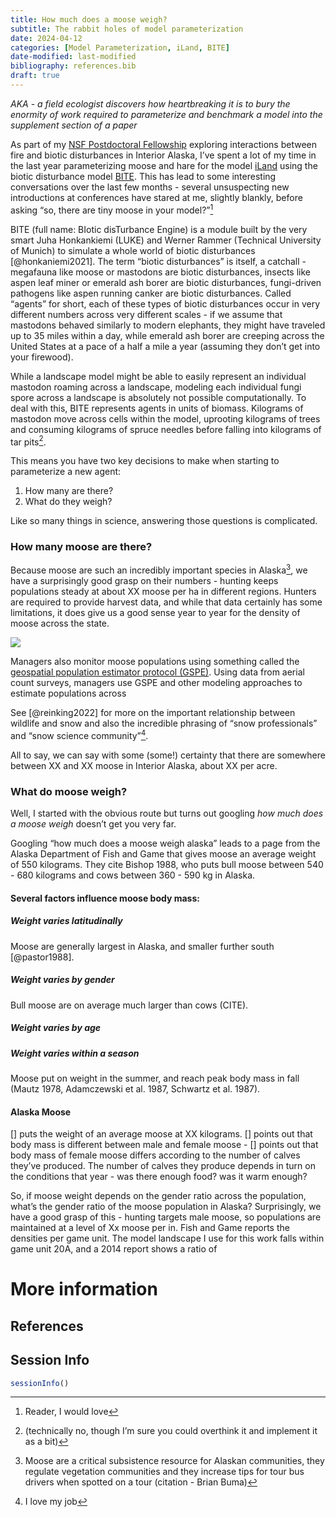 ```yaml
---
title: How much does a moose weigh?
subtitle: The rabbit holes of model parameterization
date: 2024-04-12
categories: [Model Parameterization, iLand, BITE]
date-modified: last-modified
bibliography: references.bib
draft: true
---
```


*AKA - a field ecologist discovers how heartbreaking it is to bury the enormity of work required to parameterize and benchmark a model into the supplement section of a paper*

As part of my [NSF Postdoctoral Fellowship](https://www.nsf.gov/awardsearch/showAward?AWD_ID=2219248&HistoricalAwards=false) exploring interactions between fire and biotic disturbances in Interior Alaska, I've spent a lot of my time in the last year parameterizing moose and hare for the model [iLand](https://iland-model.org/iLand+Hub) using the biotic disturbance model [BITE](https://iland-model.org/bite/#/). This has lead to some interesting conversations over the last few months - several unsuspecting new introductions at conferences have stared at me, slightly blankly, before asking "so, there are tiny moose in your model?"[^1]

[^1]: Reader, I would love

BITE (full name: BIotic disTurbance Engine) is a module built by the very smart Juha Honkankiemi (LUKE) and Werner Rammer (Technical University of Munich) to simulate a whole world of biotic disturbances [@honkaniemi2021]. The term "biotic disturbances" is itself, a catchall - megafauna like moose or mastodons are biotic disturbances, insects like aspen leaf miner or emerald ash borer are biotic disturbances, fungi-driven pathogens like aspen running canker are biotic disturbances. Called "agents" for short, each of these types of biotic disturbances occur in very different numbers across very different scales - if we assume that mastodons behaved similarly to modern elephants, they might have traveled up to 35 miles within a day, while emerald ash borer are creeping across the United States at a pace of a half a mile a year (assuming they don't get into your firewood).

While a landscape model might be able to easily represent an individual mastodon roaming across a landscape, modeling each individual fungi spore across a landscape is absolutely not possible computationally. To deal with this, BITE represents agents in units of biomass. Kilograms of mastodon move across cells within the model, uprooting kilograms of trees and consuming kilograms of spruce needles before falling into kilograms of tar pits[^2].

[^2]: (technically no, though I'm sure you could overthink it and implement it as a bit)

This means you have two key decisions to make when starting to parameterize a new agent:

1.  How many are there?
2.  What do they weigh?

Like so many things in science, answering those questions is complicated.

### How many moose are there?

Because moose are such an incredibly important species in Alaska[^3], we have a surprisingly good grasp on their numbers - hunting keeps populations steady at about XX moose per ha in different regions. Hunters are required to provide harvest data, and while that data certainly has some limitations, it does give us a good sense year to year for the density of moose across the state.

[^3]: Moose are a critical subsistence resource for Alaskan communities, they regulate vegetation communities and they increase tips for tour bus drivers when spotted on a tour (citation - Brian Buma)

![](images/moose.JPG){.column-margin}

Managers also monitor moose populations using something called the [geospatial population estimator protocol (GSPE)](https://www.nps.gov/articles/000/moose-abundance-estimates.htm#:~:text=In%20Alaska%20and%20Canada%2C%20moose,geospatial%20population%20estimator%20(GSPE).). Using data from aerial count surveys, managers use GSPE and other modeling approaches to estimate populations across

See \[\@reinking2022\] for more on the important relationship between wildlife and snow and also the incredible phrasing of "snow professionals" and "snow science community"[^4].

[^4]: I love my job

All to say, we can say with some (some!) certainty that there are somewhere between XX and XX moose in Interior Alaska, about XX per acre.

### What do moose weigh?

Well, I started with the obvious route but turns out googling *how much does a moose weigh* doesn't get you very far.

Googling "how much does a moose weigh alaska" leads to a page from the Alaska Department of Fish and Game that gives moose an average weight of 550 kilograms. They cite Bishop 1988, who puts bull moose between 540 - 680 kilograms and cows between 360 - 590 kg in Alaska.

#### Several factors influence moose body mass:

##### Weight varies latitudinally

Moose are generally largest in Alaska, and smaller further south \[\@pastor1988\].

##### Weight varies by gender

Bull moose are on average much larger than cows (CITE).

##### Weight varies by age

##### Weight varies within a season

Moose put on weight in the summer, and reach peak body mass in fall (Mautz 1978, Adamczewski et al. 1987, Schwartz et al. 1987).

#### Alaska Moose

\[\] puts the weight of an average moose at XX kilograms. \[\] points out that body mass is different between male and female moose - \[\] points out that body mass of female moose differs according to the number of calves they've produced. The number of calves they produce depends in turn on the conditions that year - was there enough food? was it warm enough?

So, if moose weight depends on the gender ratio across the population, what's the gender ratio of the moose population in Alaska? Surprisingly, we have a good grasp of this - hunting targets male moose, so populations are maintained at a level of Xx moose per in. Fish and Game reports the densities per game unit. The model landscape I use for this work falls within game unit 20A, and a 2014 report shows a ratio of

# More information

## References

## Session Info

```r
sessionInfo()
```
